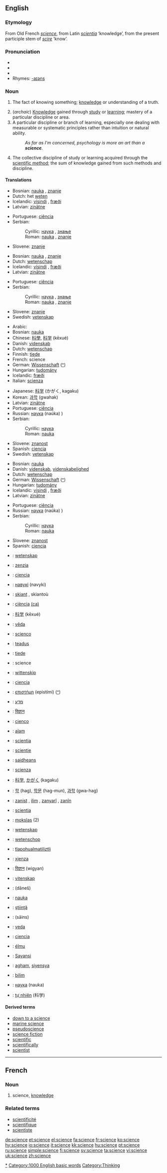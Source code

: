 ==English==

{{wikipedia}}
===Etymology===
From Old French ''[[#Old French|science]]'', from Latin ''[[scientia]]'' ‘knowledge’, from the present participle stem of ''[[scire]]'' ‘know’.

===Pronunciation===
*{{IPA|/ˈsaɪəns/ ''or'' /ˈsaɪɛns/}}
*{{audio|en-us-science.ogg|Audio (US)}}
*{{audio|en-ca-science.ogg|Audio (CA)}}
*Rhymes: [[Rhymes:English:-aɪəns|-aɪəns]]

===Noun===
{{en-noun}}

# {{italbrac|now only Theology}} The fact of knowing something; [[knowledge]] or understanding of a truth.
# (''archaic'') [[knowledge|Knowledge]] gained through [[study]] or [[learning]]; mastery of a particular discipline or area.
# A particular discipline or branch of learning, especially one dealing with measurable or systematic principles rather than intuition or natural ability.
#:''As far as I'm concerned, psychology is more an art than a '''science'''.''
# The collective discipline of study or learning acquired through the [[scientific method]]; the sum of knowledge gained from such methods and discipline.


====Translations====
{{top|The fact of knowing something}}
*Bosnian: [[nauka#Bosnian|nauka]] {{f}}, [[znanje#Bosnian|znanje]] {{n}}
*Dutch: het [[weten]]
*Icelandic: [[vísindi]] {{n}}, [[fræði]] {{n}}
*Latvian: [[zinātne]] {{f}}
{{mid}}
*Portuguese: [[ciência]] {{f}}
*Serbian:
*:Cyrillic: [[наука#Serbian|наука]] {{f}}, [[знање#Serbian|знање]] {{n}}
*:Roman: [[nauka#Serbian|nauka]] {{f}}, [[znanje#Serbian|znanje]] {{n}}
*Slovene: [[znanje#Slovene|znanje]] {{n}}
{{bottom}}

{{top|Knowledge gained through study or learning}}
*Bosnian: [[nauka#Bosnian|nauka]] {{f}}, [[znanje#Bosnian|znanje]] {{n}}
*Dutch: [[wetenschap]] {{f}}
*Icelandic: [[vísindi]] {{n}}, [[fræði]] {{n}}
*Latvian: [[zinātne]] {{f}}
{{mid}}
*Portuguese: [[ciência]] {{f}}
*Serbian:
*:Cyrillic: [[наука#Serbian|наука]] {{f}}, [[знање#Serbian|знање]] {{n}}
*:Roman: [[nauka#Serbian|nauka]] {{f}}, [[znanje#Serbian|znanje]] {{n}}
*Slovene: [[znanje#Slovene|znanje]] {{n}}
*Swedish: [[vetenskap]] {{c}}
{{bottom}}

{{top|A particular discipline or branch of learning}}
*Arabic: {{ARchar|[[علم]]}} {{IPAchar|(ʕelm)}} {{m}}
*Bosnian: [[nauka#Bosnian|nauka]] {{f}}
*Chinese: [[科學]], [[科学]] (kēxué)
*Danish: [[videnskab]]
*Dutch: [[wetenschap]] {{f}}
*Finnish: [[tiede]]
*French: science {{f}}
*German: [[Wissenschaft]] {{f}} ([[:de:Wissenschaft|^]])
*Hungarian: [[tudomány]]
*Icelandic: [[fræði]] {{n}}
*Italian: [[scienza]] {{f}}
{{mid}}
*Japanese: [[科学]] (かがく, kagaku)
*Korean: [[과학]] (gwahak)
*Latvian: [[zinātne]] {{f}}
*Portuguese: [[ciência]] {{f}}
*Russian: [[наука]] (naúka) {{f}})
*Serbian:
*:Cyrillic: [[наука#Serbian|наука]] {{f}}
*:Roman: [[nauka#Serbian|nauka]] {{f}}
*Slovene: [[znanost]] {{f}}
*Spanish: [[ciencia]] {{f}}
*Swedish: [[vetenskap]]
{{bottom}}

{{top|The collective discipline of study or learning acquired through the scientific method}}
*Bosnian: [[nauka#Bosnian|nauka]] {{f}}
*Danish: [[videnskab]], [[videnskabelighed]]
*Dutch: [[wetenschap]] {{f}}
*German: [[Wissenschaft]] {{f}} ([[:de:Wissenschaft|^]])
*Hungarian: [[tudomány]]
*Icelandic: [[vísindi]] {{n}}, [[fræði]] {{n}}
*Latvian: [[zinātne]] {{f}}
{{mid}}
*Portuguese: [[ciência]] {{f}}
*Russian: [[наука]] (naúka) {{f}})
*Serbian:
*:Cyrillic: [[наука#Serbian|наука]] {{f}}
*:Roman: [[nauka#Serbian|nauka]] {{f}}
*Slovene: [[znanost]] {{f}}
*Spanish: [[ciencia]] {{f}}
{{bottom}}

{{checktrans}}
{{top}}
*{{ttbc|Afrikaans}}: [[wetenskap]]
*{{ttbc|Aragonese}}: [[zenzia]] {{f}}
*{{ttbc|Asturian}}: [[ciencia]] {{f}}
*{{ttbc|Belarusian}}: [[навукі]] (navyki)
*{{ttbc|Breton}}: [[skiant]] {{f}}, skiantoù {{p}}
*{{ttbc|Catalan}}: [[ciència]] {{f}} [[:ca:ciència|(ca)]]
*{{ttbc|Chinese}}: [[科学]] (kēxué)
*{{ttbc|Czech}}: [[věda]] {{f}}
*{{ttbc|Esperanto}}: [[scienco]]
*{{ttbc|Estonian}}: [[teadus]]
*{{ttbc|Finnish}}: [[tiede]]
*{{ttbc|French}}: science {{f}}
*{{ttbc|Frisian}}: [[wittenskip]] {{f}}
*{{ttbc|Galician}}: [[ciencia]]
*{{ttbc|Greek}}: [[επιστήμη]] {{f}} (epistími) ([[:el:Επιστήμη|^]])
*{{ttbc|Hebrew}}: [[מדע]] {{m}}
*{{ttbc|Hindi}}: [[विज्ञान]]
*{{ttbc|Ido}}: [[cienco]]
*{{ttbc|Indonesian}}: [[alam]]
*{{ttbc|Interlingua}}: [[scientia]]
*{{ttbc|Interlingue}}: [[scientie]]
*{{ttbc|Irish}}: [[saidheans]]
*{{ttbc|Italian}}: [[scienza]] {{f}}
*{{ttbc|Japanese}}: [[科学]], [[かがく]] (kagaku)
{{mid}}
*{{ttbc|Korean}}: [[학]] (hag), [[학문]] (hag-mun), [[과학]] (gwa-hag)
*{{ttbc|Kurdish}}: [[zanist]] {{f}}, [[ilim]] {{f}}, [[zanyarî]] {{f}}, [[zanîn]] {{f}}
*{{ttbc|Latin}}: [[scientia]] {{f}}
*{{ttbc|Lithuanian}}: [[mokslas]] {{m}} (2)
*{{ttbc|Low German}}: [[wetenskap]]
*{{ttbc|Low Saxon}}: [[wetenschop]]
*{{ttbc|Nahuatl}}: [[tlapohualmatiliztli]]
*{{ttbc|Malti}}: [[xjenza]] {{f}}
*{{ttbc|Nepali}}: [[विज्ञान]] (wigyan)
*{{ttbc|Norwegian}}: [[vitenskap]] {{m}}
*{{ttbc|Persian}}: {{FAchar|[[دانش]]}} (dāneš)
*{{ttbc|Polish}}: [[nauka]] {{f}}
*{{ttbc|Romanian}}: [[ştiinţă]] {{f}}
*{{ttbc|Sindhi}}: {{SDchar|[[سائِنس]]}} (sāins) {{f}}
*{{ttbc|Slovak}}: [[veda]] {{f}}
*{{ttbc|Spanish}}: [[ciencia]] {{f}}
*{{ttbc|Sundanese}}: [[élmu]]
*{{ttbc|Swahili}}: [[Sayansi]]
*{{ttbc|Tagalog}}: [[agham]], [[siyensya]]
*{{ttbc|Turkish}}: [[bilim]]
*{{ttbc|Ukrainian}}: [[наука]] (nauka)
*{{ttbc|Vietnamese}}: [[tự nhiên]] (科学)
{{bottom}}

====Derived terms====
*[[down to a science]]
*[[marine science]]
*[[pseudoscience]]
*[[science fiction]]
*[[scientific]]
*[[scientifically]]
*[[scientist]]

----

==French==

===Noun===
{{fr-noun-reg|f}}

# science, [[knowledge]]

===Related terms===
*[[scientificité]]
*[[scientifique]]
*[[scientiste]]

[[Category:Sciences|*]]
[[Category:1000 English basic words]]
[[Category:Thinking]]

[[de:science]]
[[et:science]]
[[el:science]]
[[fa:science]]
[[fr:science]]
[[ko:science]]
[[hy:science]]
[[io:science]]
[[it:science]]
[[kk:science]]
[[hu:science]]
[[pt:science]]
[[ru:science]]
[[simple:science]]
[[fi:science]]
[[sv:science]]
[[ta:science]]
[[vi:science]]
[[uk:science]]
[[zh:science]]